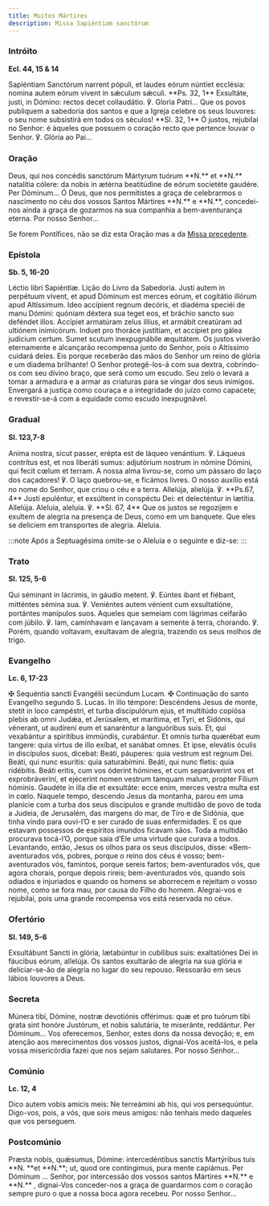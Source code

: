 ```yaml
---
title: Muitos Mártires
description: Missa Sapiéntiam sanctórum
---
```


### Intróito

**Ecl. 44, 15 & 14**

<div class="side-by-side not-content">
  <span>
    Sapiéntiam Sanctórum narrent pópuli, et laudes eórum núntiet ecclésia: nomina autem eórum vivent
    in sǽculum sǽculi. **Ps. 32, 1** Exsultáte, justi, in Dómino: rectos decet collaudátio. ℣.
    Gloria Patri...
  </span>
  <span>
    Que os povos publiquem a sabedoria dos santos e que a Igreja celebre os seus louvores: o seu
    nome subsistirá em todos os séculos! **Sl. 32, 1** Ó justos, rejubilai no Senhor: é àqueles que
    possuem o coração recto que pertence louvar o Senhor. ℣. Glória ao Pai...
  </span>
</div>

### Oração

<div class="side-by-side not-content">
  <span>
    Deus, qui nos concédis sanctórum Mártyrum tuórum **N.** et **N.** natalítia cólere: da nobis in
    ætérna beatitúdine de eórum societéte gaudére. Per Dóminum...
  </span>
  <span>
    Ó Deus, que nos permitistes a graça de celebrarmos o nascimento no céu dos vossos Santos
    Mártires **N.** e **N.**, concedei-nos ainda a graça de gozarmos na sua companhia a
    bem-aventurança eterna. Por nosso Senhor...
  </span>
</div>

Se forem Pontífices, não se diz esta Oração mas a da [Missa precedente](/missal/comum/6muitosmartires1#oração).

### Epístola

**Sb. 5, 16-20**

<div class="side-by-side not-content">
  <span>Léctio libri Sapiéntiæ.</span>
  <span>Lição do Livro da Sabedoria.</span>
  <span>
    Justi autem in perpétuum vivent, et apud Dóminum est merces eórum, et cogitátio illórum apud
    Altíssimum. Ideo accípient regnum decóris, et diadéma speciéi de manu Dómini: quóniam déxtera
    sua teget eos, et bráchio sancto suo deféndet illos. Accípiet armatúram zelus illíus, et armábit
    creatúram ad ultiónem inimicórum. Induet pro thoráce justítiam, et accípiet pro gálea judícium
    certum. Sumet scutum inexpugnábile æquitátem.
  </span>
  <span>
    Os justos viverão eternamente e alcançarão recompensa junto do Senhor, pois o Altíssimo cuidará
    deles. Eis porque receberão das mãos do Senhor um reino de glória e um diadema brilhante! O
    Senhor protegê-los-á com sua dextra, cobrindo-os com seu divino braço, que será como um escudo.
    Seu zelo o levará a tomar a armadura e a armar as criaturas para se vingar dos seus inimigos.
    Envergará a justiça como couraça e a integridade do juízo como capacete; e revestir-se-á com a
    equidade como escudo inexpugnável.
  </span>
</div>

### Gradual

**Sl. 123,7-8**

<div class="side-by-side not-content">
  <span>
    Anima nostra, sicut passer, erépta est de láqueo venántium. ℣. Láqueus contrítus est, et nos
    liberáti sumus: adjutórium nostrum in nómine Dómini, qui fecit cœlum et terram.
  </span>
  <span>
    A nossa alma livrou-se, como um pássaro do laço dos caçadores! ℣. O laço quebrou-se, e ficámos
    livres. O nosso auxílio está no nome do Senhor, que criou o céu e a terra.
  </span>
  <span>
    Allelúja, alielúja. ℣. **Ps.67, 4** Justi epuléntur, et exsúltent in conspéctu Dei: et
    delecténtur in lætítia. Allelúja.
  </span>
  <span>
    Aleluia, aleluia. ℣. **Sl. 67, 4** Que os justos se regozijem e exultem de alegria na presença
    de Deus, como em um banquete. Que eles se deliciem em transportes de alegria. Aleluia.
  </span>
</div>

:::note
Após a Septuagésima omite-se o Aleluia e o seguinte e diz-se:
:::

### Trato

**Sl. 125, 5-6**

<div class="side-by-side not-content">
  <span>
    Qui séminant in lácrimis, in gáudio metent. ℣. Eúntes ibant et fiébant, mitténtes sémina sua. ℣.
    Veniéntes autem vénient cum exsultatióne, portántes manípulos suos.
  </span>
  <span>
    Aqueles que semeiam com lágrimas ceifarão com júbilo. ℣. Iam, caminhavam e lançavam a semente à
    terra, chorando. ℣. Porém, quando voltavam, exultavam de alegria, trazendo os seus molhos de
    trigo.
  </span>
</div>

### Evangelho

**Lc. 6, 17-23**

<div class="side-by-side not-content">
  <span>
    <span class="text-red-500">✠</span> Sequéntia sancti Evangélii secúndum Lucam.
  </span>
  <span>
    <span class="text-red-500">✠</span> Continuação do santo Evangelho segundo S. Lucas.
  </span>
  <span>
    In illo témpore: Descéndens Jesus de monte, stetit in loco campéstri, et turba discipulórum
    ejus, et multitúdo copiósa plebis ab omni Judǽa, et Jerúsalem, et marítima, et Tyri, et Sidónis,
    qui vénerant, ut audírení eum et sanaréntur a languóribus suis. Et, qui vexabántur a spirítibus
    immúndis, curabántur. Et omnis turba quærébat eum tangere: quia virtus de illo exíbat, et
    sanábat omnes. Et ipse, elevátis óculis in discípulos suos, dicebat: Beáti, páuperes: quia
    vestrum est regnum Dei. Beáti, qui nunc esurítis: quia saturabímini. Beáti, qui nunc fletis:
    quia ridébitis. Beáti eritis, cum vos óderint hómines, et cum separáverint vos et
    exprobráveriní, et ejécerint nomen vestrum tamquam malum, propter Fílium hóminis. Gaudéte in
    illa die et exsultáte: ecce enim, merces vestra multa est in cœlo.
  </span>
  <span>
    Naquele tempo, descendo Jesus da montanha, parou em uma planície com a turba dos seus discípulos
    e grande multidão de povo de toda a Judeia, de Jerusalém, das margens do mar, de Tiro e de
    Sidónia, que tinha vindo para ouvi-l’O e ser curado de suas enfermidades. E os que estavam
    possessos de espíritos imundos ficavam sãos. Toda a multidão procurava tocá-l’O, porque saía
    d’Ele uma virtude que curava a todos. Levantando, então, Jesus os olhos para os seus discípulos,
    disse: «Bem-aventurados vós, pobres, porque o reino dos céus é vosso; bem-aventurados vós,
    famintos, porque sereis fartos; bem-aventurados vós, que agora chorais, porque depois rireis;
    bem-aventurados vós, quando sois odiados e injuriados e quando os homens se aborrecem e rejeitam
    o vosso nome, como se fora mau, por causa do Filho do homem. Alegrai-vos e rejubilai, pois uma
    grande recompensa vos está reservada no céu».
  </span>
</div>

### Ofertório

**Sl. 149, 5-6**

<div class="side-by-side not-content">
  <span>
    Exsultábunt Sancti in glória, lætabúntur in cubílibus suis: exaltatiónes Dei in fáucibus eórum,
    allelúja.
  </span>
  <span>
    Os santos exultarão de alegria na sua glória e deliciar-se-ão de alegria no lugar do seu
    repouso. Ressoarão em seus lábios louvores a Deus.
  </span>
</div>

### Secreta

<div class="side-by-side not-content">
  <span>
    Múnera tibi, Dómine, nostræ devotiónis offérimus: quæ et pro tuórum tibi grata sint honóre
    Justórum, et nobis salutária, te miseránte, reddántur. Per Dóminum...
  </span>
  <span>
    Vos oferecemos, Senhor, estes dons da nossa devoção; e, em atenção aos merecimentos dos vossos
    justos, dignai-Vos aceitá-los, e pela vossa misericórdia fazei que nos sejam salutares. Por
    nosso Senhor...
  </span>
</div>

### Comúnio

**Lc. 12, 4**

<div class="side-by-side not-content">
  <span>Dico autem vobis amícis meis: Ne terreámini ab his, qui vos persequúntur.</span>
  <span>
    Digo-vos, pois, a vós, que sois meus amigos: não tenhais medo daqueles que vos perseguem.
  </span>
</div>

### Postcomúnio

<div class="side-by-side not-content">
  <span>
    Præsta nobis, quǽsumus, Dómine: intercedéntibus sanctis Martýribus tuis **N. **et **N.**; ut,
    quod ore contíngimus, pura mente capiámus. Per Dóminum ...
  </span>
  <span>
    Senhor, por intercessão dos vossos santos Mártires **N.** e **N.** , dignai-Vos conceder-nos a
    graça de guardarmos com o coração sempre puro o que a nossa boca agora recebeu. Por nosso
    Senhor...
  </span>
</div>
